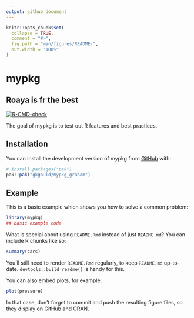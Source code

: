 ```yaml
---
output: github_document
---
```


<!-- README.md is generated from README.Rmd. Please edit that file -->

```r
knitr::opts_chunk$set(
  collapse = TRUE,
  comment = "#>",
  fig.path = "man/figures/README-",
  out.width = "100%"
)
```

# mypkg
## Roaya is fr the best

<!-- badges: start -->
[![R-CMD-check](https://github.com/gkgould/mypkg_graham/actions/workflows/R-CMD-check.yaml/badge.svg)](https://github.com/gkgould/mypkg_graham/actions/workflows/R-CMD-check.yaml)
<!-- badges: end -->

The goal of mypkg is to test out R features and best practices.

## Installation

You can install the development version of mypkg from [GitHub](https://github.com/) with:

``` r
# install.packages("pak")
pak::pak("gkgould/mypkg_graham")
```

## Example

This is a basic example which shows you how to solve a common problem:

```r
library(mypkg)
## basic example code
```

What is special about using `README.Rmd` instead of just `README.md`? You can include R chunks like so:

```r
summary(cars)
```

You'll still need to render `README.Rmd` regularly, to keep `README.md` up-to-date. `devtools::build_readme()` is handy for this.

You can also embed plots, for example:

```r
plot(pressure)
```

In that case, don't forget to commit and push the resulting figure files, so they display on GitHub and CRAN.
